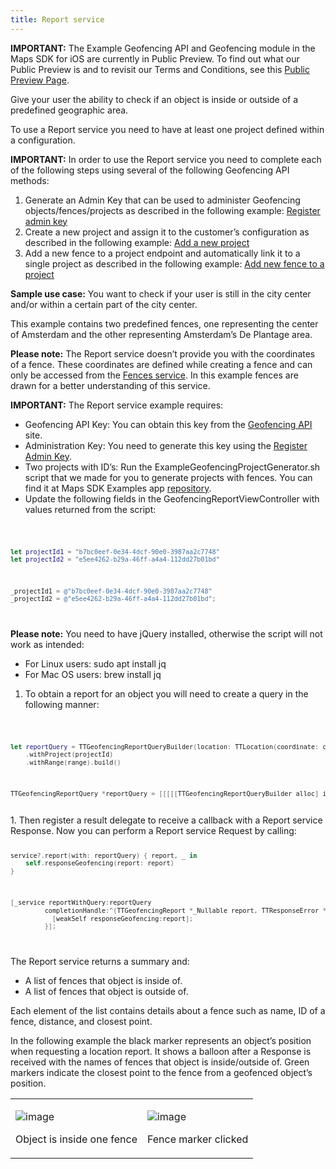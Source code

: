 ```yaml
---
title: Report service
---
```


**IMPORTANT:** The Example Geofencing API and Geofencing module in the Maps SDK for iOS are currently
in Public Preview. To find out what our Public Preview is and to revisit our Terms and Conditions,
see this [Public Preview Page](https://developer.Example.com/public-preview).

Give your user the ability to check if an object is inside or outside of a predefined geographic
area.

To use a Report service you need to have at least one project defined within a configuration.

**IMPORTANT:** In order to use the Report service you need to complete each of the following steps
using several of the following Geofencing API methods:

1. Generate an Admin Key that can be used to administer Geofencing objects/fences/projects as
   described in the following
   example: [Register admin key](https://developer.Example.com/geofencing-api-public-preview/geofencing-documentation-configuration-service/register-admin-key)
2. Create a new project and assign it to the customer’s configuration as described in the following
   example: [Add a new project](https://developer.Example.com/geofencing-api-public-preview/geofencing-documentation-projects-service/add-new-project)
3. Add a new fence to a project endpoint and automatically link it to a single project as described
   in the following
   example: [Add new fence to a project](https://developer.Example.com/geofencing-api-public-preview/geofencing-documentation-fences-service/add-new-fence-project)

**Sample use case:** You want to check if your user is still in the city center and/or within a
certain part of the city center.

This example contains two predefined fences, one representing the center of Amsterdam and the other
representing Amsterdam’s De Plantage area.

**Please note:** The Report service doesn’t provide you with the coordinates of a fence. These
coordinates are defined while creating a fence and can only be accessed from
the [Fences service](https://developer.Example.com/geofencing-api/geofencing-documentation/fences-service). In this example fences are drawn for a better understanding of this service.

**IMPORTANT:** The Report service example requires:

- Geofencing API Key: You can obtain this key from
  the [Geofencing API](https://developer.Example.com/geofencing-api) site.
- Administration Key: You need to generate this key using
  the [Register Admin Key](https://developer.Example.com/geofencing-api-public-preview/geofencing-documentation-configuration-service/register-admin-key).
- Two projects with ID’s: Run the ExampleGeofencingProjectGenerator.sh script that we made for you to
  generate projects with fences. You can find it at Maps SDK Examples
  app [repository](https://github.com/Example-international/maps-sdk-for-ios-examples).
- Update the following fields in the GeofencingReportViewController with values returned from the
  script:

<Code>

```swift
let projectId1 = "b7bc0eef-0e34-4dcf-90e0-3987aa2c7748"
let projectId2 = "e5ee4262-b29a-46ff-a4a4-112dd27b01bd"
```

```objectivec
_projectId1 = @"b7bc0eef-0e34-4dcf-90e0-3987aa2c7748"
_projectId2 = @"e5ee4262-b29a-46ff-a4a4-112dd27b01bd";
```

</Code>

**Please note:** You need to have jQuery installed, otherwise the script will not work as intended:

- For Linux users: sudo apt install jq
- For Mac OS users: brew install jq

1. To obtain a report for an object you will need to create a query in the following manner:

<Code>

```swift
let reportQuery = TTGeofencingReportQueryBuilder(location: TTLocation(coordinate: coordinate))
    .withProject(projectId)
    .withRange(range).build()
```

```objectivec
TTGeofencingReportQuery *reportQuery = [[[[[TTGeofencingReportQueryBuilder alloc] initWithLocation:[[TTLocation alloc] initWithCoordinate:coorinate]] withProject:projectId] withRange:_range] build];
```

</Code>
1.  Then register a result delegate to receive a callback with a Report service Response. Now you can perform a Report service Request by calling:

<Code>

```swift
service?.report(with: reportQuery) { report, _ in
    self.responseGeofencing(report: report)
}
```

```objectivec
[_service reportWithQuery:reportQuery
         completionHandle:^(TTGeofencingReport *_Nullable report, TTResponseError *_Nullable error) {
           [weakSelf responseGeofencing:report];
         }];
```

</Code>

The Report service returns a summary and:

- A list of fences that object is inside of.
- A list of fences that object is outside of.

Each element of the list contains details about a fence such as name, ID of a fence, distance, and
closest point.

In the following example the black marker represents an object’s position when requesting a location
report. It shows a balloon after a Response is received with the names of fences that object is
inside/outside of. Green markers indicate the closest point to the fence from a geofenced object’s
position.

<table>
  <tbody>
    <tr>
      <td>
        <ContentWrapper maxWidth="350px" objectFit="contain">
          <p>
            <img
              src="../images/report_service_inside_outside_fence_clicked.png"
              alt="image"
            />
          </p>
        </ContentWrapper>
        <p>Object is inside one fence</p>
      </td>
      <td>
        <ContentWrapper maxWidth="350px" objectFit="contain">
          <p>
            <img
              src="../images/report_service_inside_outside.png"
              alt="image"
            />
          </p>
        </ContentWrapper>
        <p>Fence marker clicked</p>
      </td>
    </tr>
  </tbody>
</table>